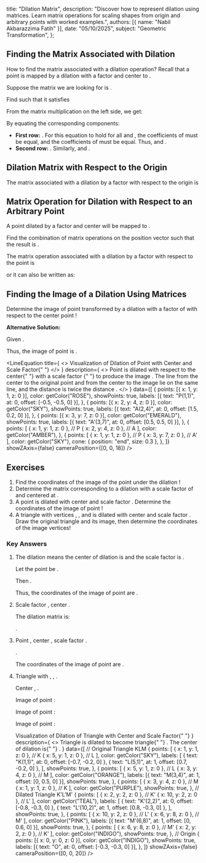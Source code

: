 
  title: "Dilation Matrix",
  description: "Discover how to represent dilation using matrices. Learn matrix operations for scaling shapes from origin and arbitrary points with worked examples.",
  authors: [{ name: "Nabil Akbarazzima Fatih" }],
  date: "05/10/2025",
  subject: "Geometric Transformation",
};

## Finding the Matrix Associated with Dilation

How to find the matrix associated with a dilation operation? Recall that a point <InlineMath math="(x,y)" /> is mapped by a dilation with a factor <InlineMath math="k \neq 0" /> and center <InlineMath math="O" /> to <InlineMath math="(kx,ky)" />.

Suppose the matrix we are looking for is <InlineMath math="\begin{pmatrix} r & s \\ t & u \end{pmatrix}" />.

Find <InlineMath math="r, s, t, u" /> such that it satisfies

<BlockMath math="\begin{pmatrix} r & s \\ t & u \end{pmatrix} \begin{pmatrix} x \\ y \end{pmatrix} = \begin{pmatrix} kx \\ ky \end{pmatrix}" />

From the matrix multiplication on the left side, we get:

<BlockMath math="\begin{pmatrix} rx + sy \\ tx + uy \end{pmatrix} = \begin{pmatrix} kx \\ ky \end{pmatrix}" />

By equating the corresponding components:

- **First row:** <InlineMath math="rx + sy = kx" />. For this equation to hold for all <InlineMath math="x" /> and <InlineMath math="y" />, the coefficients of <InlineMath math="x" /> must be equal, and the coefficients of <InlineMath math="y" /> must be equal. Thus, <InlineMath math="r = k" /> and <InlineMath math="s = 0" />.
- **Second row:** <InlineMath math="tx + uy = ky" />. Similarly, <InlineMath math="t = 0" /> and <InlineMath math="u = k" />.

## Dilation Matrix with Respect to the Origin

The matrix associated with a dilation by a factor <InlineMath math="k \neq 0" /> with respect to the origin <InlineMath math="O(0,0)" /> is

<BlockMath math="\begin{pmatrix} k & 0 \\ 0 & k \end{pmatrix}" />

## Matrix Operation for Dilation with Respect to an Arbitrary Point

A point <InlineMath math="(x,y)" /> dilated by a factor <InlineMath math="k \neq 0" /> and center <InlineMath math="(a,b)" /> will be mapped to <InlineMath math="(k(x-a)+a,\, k(y-b)+b)" />.

Find the combination of matrix operations on the position vector <InlineMath math="\begin{pmatrix} x-a \\ y-b \end{pmatrix}" /> such that the result is <InlineMath math="\begin{pmatrix} k(x-a)+a \\ k(y-b)+b \end{pmatrix}" />.

The matrix operation associated with a dilation by a factor <InlineMath math="k \neq 0" /> with respect to the point <InlineMath math="(a,b)" /> is

<BlockMath math="\begin{pmatrix} x' \\ y' \end{pmatrix} = \begin{pmatrix} k & 0 \\ 0 & k \end{pmatrix} \begin{pmatrix} x-a \\ y-b \end{pmatrix} + \begin{pmatrix} a \\ b \end{pmatrix}" />

or it can also be written as:

<BlockMath math="\begin{pmatrix} x' \\ y' \end{pmatrix} - \begin{pmatrix} a \\ b \end{pmatrix} = \begin{pmatrix} k & 0 \\ 0 & k \end{pmatrix} \left( \begin{pmatrix} x \\ y \end{pmatrix} - \begin{pmatrix} a \\ b \end{pmatrix} \right)" />

## Finding the Image of a Dilation Using Matrices

Determine the image of point <InlineMath math="A(2,4)" /> transformed by a dilation with a factor of <InlineMath math="2" /> with respect to the center point <InlineMath math="P(1,1)" />!

**Alternative Solution:**

Given <InlineMath math="x=2, y=4, k=2, a=1, b=1" />.

<div className="flex flex-col gap-4">
  <BlockMath math="\begin{pmatrix} x' \\ y' \end{pmatrix} = \begin{pmatrix} 2 & 0 \\ 0 & 2 \end{pmatrix} \begin{pmatrix} 2-1 \\ 4-1 \end{pmatrix} + \begin{pmatrix} 1 \\ 1 \end{pmatrix}" />
  <BlockMath math="\begin{pmatrix} x' \\ y' \end{pmatrix} = \begin{pmatrix} 2 & 0 \\ 0 & 2 \end{pmatrix} \begin{pmatrix} 1 \\ 3 \end{pmatrix} + \begin{pmatrix} 1 \\ 1 \end{pmatrix}" />
  <BlockMath math="\begin{pmatrix} x' \\ y' \end{pmatrix} = \begin{pmatrix} (2)(1) + (0)(3) \\ (0)(1) + (2)(3) \end{pmatrix} + \begin{pmatrix} 1 \\ 1 \end{pmatrix}" />
  <BlockMath math="\begin{pmatrix} x' \\ y' \end{pmatrix} = \begin{pmatrix} 2 \\ 6 \end{pmatrix} + \begin{pmatrix} 1 \\ 1 \end{pmatrix} = \begin{pmatrix} 3 \\ 7 \end{pmatrix}" />
</div>

Thus, the image of point <InlineMath math="A(2,4)" /> is <InlineMath math="A'(3,7)" />.

<LineEquation
  title={
    <>
      Visualization of Dilation of Point <InlineMath math="A(2,4)" /> with
      Center <InlineMath math="P(1,1)" /> and Scale Factor{" "}
      <InlineMath math="k=2" />
    </>
  }
  description={
    <>
      Point <InlineMath math="A(2,4)" /> is dilated with respect to the center{" "}
      <InlineMath math="P(1,1)" /> with a scale factor <InlineMath math="k=2" />{" "}
      to produce the image <InlineMath math="A'(3,7)" />. The line from the
      center to the original point and from the center to the image lie on the
      same line, and the distance <InlineMath math="PA'" /> is twice the
      distance <InlineMath math="PA" />.
    </>
  }
  data={[
    {
      points: [{ x: 1, y: 1, z: 0 }],
      color: getColor("ROSE"),
      showPoints: true,
      labels: [{ text: "P(1,1)", at: 0, offset: [-0.5, -0.5, 0] }],
    },
    {
      points: [{ x: 2, y: 4, z: 0 }],
      color: getColor("SKY"),
      showPoints: true,
      labels: [{ text: "A(2,4)", at: 0, offset: [1.5, 0.2, 0] }],
    },
    {
      points: [{ x: 3, y: 7, z: 0 }],
      color: getColor("EMERALD"),
      showPoints: true,
      labels: [{ text: "A'(3,7)", at: 0, offset: [0.5, 0.5, 0] }],
    },
    {
      points: [
        { x: 1, y: 1, z: 0 }, // P
        { x: 2, y: 4, z: 0 }, // A
      ],
      color: getColor("AMBER"),
    },
    {
      points: [
        { x: 1, y: 1, z: 0 }, // P
        { x: 3, y: 7, z: 0 }, // A'
      ],
      color: getColor("SKY"),
      cone: { position: "end", size: 0.3 },
    },
  ]}
  showZAxis={false}
  cameraPosition={[0, 0, 18]}
/>

## Exercises

1.  Find the coordinates of the image of the point <InlineMath math="(a,b)" /> under the dilation <InlineMath math="[O,3]" />!
2.  Determine the matrix corresponding to a dilation with a scale factor of <InlineMath math="-2" /> and centered at <InlineMath math="O(0,0)" />.
3.  A point <InlineMath math="B(-1, 5)" /> is dilated with center <InlineMath math="P(2, -3)" /> and scale factor <InlineMath math="k = \frac{1}{2}" />. Determine the coordinates of the image of point <InlineMath math="B" />!
4.  A triangle <InlineMath math="KLM" /> with vertices <InlineMath math="K(1,1)" />, <InlineMath math="L(5,1)" />, and <InlineMath math="M(3,4)" /> is dilated with center <InlineMath math="O(0,0)" /> and scale factor <InlineMath math="2" />. Draw the original triangle and its image, then determine the coordinates of the image vertices!

### Key Answers

1. The dilation <InlineMath math="[O,3]" /> means the center of dilation is <InlineMath math="O(0,0)" /> and the scale factor is <InlineMath math="k=3" />.

   Let the point be <InlineMath math="Q(a,b)" />.

   Then <InlineMath math="x=a, y=b, k=3" />.

   <BlockMath math="\begin{pmatrix} x' \\ y' \end{pmatrix} = \begin{pmatrix} 3 & 0 \\ 0 & 3 \end{pmatrix} \begin{pmatrix} a \\ b \end{pmatrix} = \begin{pmatrix} 3a \\ 3b \end{pmatrix}" />

   Thus, the coordinates of the image of point <InlineMath math="(a,b)" /> are <InlineMath math="(3a, 3b)" />.

2. Scale factor <InlineMath math="k=-2" />, center <InlineMath math="O(0,0)" />.

   The dilation matrix is:

   <BlockMath math="\begin{pmatrix} -2 & 0 \\ 0 & -2 \end{pmatrix}" />.

3. Point <InlineMath math="B(-1, 5)" />, center <InlineMath math="P(2, -3)" />, scale factor <InlineMath math="k = \frac{1}{2}" />.

   <InlineMath math="x=-1, y=5, a=2, b=-3, k=\frac{1}{2}" />.

   <div className="flex flex-col gap-4">
     <BlockMath math="\begin{pmatrix} x' \\ y' \end{pmatrix} = \begin{pmatrix} \frac{1}{2} & 0 \\ 0 & \frac{1}{2} \end{pmatrix} \begin{pmatrix} -1-2 \\ 5-(-3) \end{pmatrix} + \begin{pmatrix} 2 \\ -3 \end{pmatrix}" />
     <BlockMath math="\begin{pmatrix} x' \\ y' \end{pmatrix} = \begin{pmatrix} \frac{1}{2} & 0 \\ 0 & \frac{1}{2} \end{pmatrix} \begin{pmatrix} -3 \\ 8 \end{pmatrix} + \begin{pmatrix} 2 \\ -3 \end{pmatrix}" />
     <BlockMath math="\begin{pmatrix} x' \\ y' \end{pmatrix} = \begin{pmatrix} (\frac{1}{2})(-3) + (0)(8) \\ (0)(-3) + (\frac{1}{2})(8) \end{pmatrix} + \begin{pmatrix} 2 \\ -3 \end{pmatrix}" />
     <BlockMath math="\begin{pmatrix} x' \\ y' \end{pmatrix} = \begin{pmatrix} -\frac{3}{2} \\ 4 \end{pmatrix} + \begin{pmatrix} 2 \\ -3 \end{pmatrix} = \begin{pmatrix} -\frac{3}{2} + \frac{4}{2} \\ 4 - 3 \end{pmatrix} = \begin{pmatrix} \frac{1}{2} \\ 1 \end{pmatrix}" />
   </div>

   The coordinates of the image of point <InlineMath math="B" /> are <InlineMath math="B'(\frac{1}{2}, 1)" />.

4. Triangle <InlineMath math="KLM" /> with <InlineMath math="K(1,1)" />, <InlineMath math="L(5,1)" />, <InlineMath math="M(3,4)" />.

   Center <InlineMath math="O(0,0)" />, <InlineMath math="k=2" />.

   Image of point <InlineMath math="K(1,1)" />:

   <BlockMath math="\begin{pmatrix} x_K' \\ y_K' \end{pmatrix} = \begin{pmatrix} 2 & 0 \\ 0 & 2 \end{pmatrix} \begin{pmatrix} 1 \\ 1 \end{pmatrix} = \begin{pmatrix} 2 \\ 2 \end{pmatrix} \implies K'(2,2)" />

   Image of point <InlineMath math="L(5,1)" />:

   <BlockMath math="\begin{pmatrix} x_L' \\ y_L' \end{pmatrix} = \begin{pmatrix} 2 & 0 \\ 0 & 2 \end{pmatrix} \begin{pmatrix} 5 \\ 1 \end{pmatrix} = \begin{pmatrix} 10 \\ 2 \end{pmatrix} \implies L'(10,2)" />

   Image of point <InlineMath math="M(3,4)" />:

   <div className="flex flex-col gap-4">
     <BlockMath math="\begin{pmatrix} x_M' \\ y_M' \end{pmatrix} = \begin{pmatrix} 2 & 0 \\ 0 & 2 \end{pmatrix} \begin{pmatrix} 3 \\ 4 \end{pmatrix} = \begin{pmatrix} 6 \\ 8 \end{pmatrix} \implies M'(6,8)" />
     <LineEquation
       title={
         <>
           Visualization of Dilation of Triangle <InlineMath math="KLM" /> with
           Center <InlineMath math="O(0,0)" /> and Scale Factor{" "}
           <InlineMath math="k=2" />
         </>
       }
       description={
         <>
           Triangle <InlineMath math="KLM" /> is dilated to become triangle{" "}
           <InlineMath math="K'L'M'" />. The center of dilation is{" "}
           <InlineMath math="O(0,0)" />.
         </>
       }
       data={[
         // Original Triangle KLM
         {
           points: [
             { x: 1, y: 1, z: 0 }, // K
             { x: 5, y: 1, z: 0 }, // L
           ],
           color: getColor("SKY"),
           labels: [
             { text: "K(1,1)", at: 0, offset: [-0.7, -0.2, 0] },
             { text: "L(5,1)", at: 1, offset: [0.7, -0.2, 0] },
           ],
           showPoints: true,
         },
         {
           points: [
             { x: 5, y: 1, z: 0 }, // L
             { x: 3, y: 4, z: 0 }, // M
           ],
           color: getColor("ORANGE"),
           labels: [{ text: "M(3,4)", at: 1, offset: [0, 0.5, 0] }],
           showPoints: true,
         },
         {
           points: [
             { x: 3, y: 4, z: 0 }, // M
             { x: 1, y: 1, z: 0 }, // K
           ],
           color: getColor("PURPLE"),
           showPoints: true,
         },
         // Dilated Triangle K'L'M'
         {
           points: [
             { x: 2, y: 2, z: 0 }, // K'
             { x: 10, y: 2, z: 0 }, // L'
           ],
           color: getColor("TEAL"),
           labels: [
             { text: "K'(2,2)", at: 0, offset: [-0.8, -0.3, 0] },
             { text: "L'(10,2)", at: 1, offset: [0.8, -0.3, 0] },
           ],
           showPoints: true,
         },
         {
           points: [
             { x: 10, y: 2, z: 0 }, // L'
             { x: 6, y: 8, z: 0 }, // M'
           ],
           color: getColor("PINK"),
           labels: [{ text: "M'(6,8)", at: 1, offset: [0, 0.6, 0] }],
           showPoints: true,
         },
         {
           points: [
             { x: 6, y: 8, z: 0 }, // M'
             { x: 2, y: 2, z: 0 }, // K'
           ],
           color: getColor("INDIGO"),
           showPoints: true,
         },
         // Origin
         {
           points: [{ x: 0, y: 0, z: 0 }],
           color: getColor("INDIGO"),
           showPoints: true,
           labels: [{ text: "O", at: 0, offset: [-0.3, -0.3, 0] }],
         },
       ]}
       showZAxis={false}
       cameraPosition={[0, 0, 20]}
     />
   </div>
